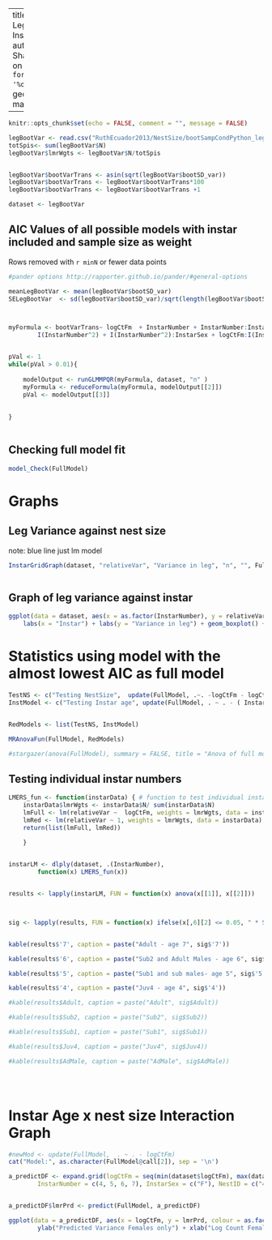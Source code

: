 

---
title: "Variance in Leg vs Nest Size Instar As Number"
author: "Ruth Sharpe"
date: "Run on `r format(Sys.time(), '%d %B, %Y')`"
geometry: margin=1cm

---

```{r dataImport,  include = FALSE}
knitr::opts_chunk$set(echo = FALSE, comment = "", message = FALSE)

legBootVar <- read.csv("RuthEcuador2013/NestSize/bootSampCondPython_leg_combined.csv")
totSpis<- sum(legBootVar$N)
legBootVar$lmrWgts <- legBootVar$N/totSpis


legBootVar$bootVarTrans <- asin(sqrt(legBootVar$bootSD_var))
legBootVar$bootVarTrans <- legBootVar$bootVarTrans*100
legBootVar$bootVarTrans <- legBootVar$bootVarTrans +1

dataset <- legBootVar


```

AIC Values of all possible models with instar included and sample size as weight
------------------
Rows removed with `r minN` or fewer data points 

```{r kable, results='asis',  echo = FALSE}
#pander options http://rapporter.github.io/pander/#general-options

meanLegBootVar <- mean(legBootVar$bootSD_var)
SELegBootVar  <- sd(legBootVar$bootSD_var)/sqrt(length(legBootVar$bootSD_var))



myFormula <- bootVarTrans~ logCtFm  + InstarNumber + InstarNumber:InstarSex + logCtFm:InstarNumber + logCtFm:InstarNumber:InstarSex + 
		I(InstarNumber^2) + I(InstarNumber^2):InstarSex + logCtFm:I(InstarNumber^2) + logCtFm:I(InstarNumber^2):InstarSex


pVal <- 1
while(pVal > 0.01){
	
	modelOutput <- runGLMMPQR(myFormula, dataset, "n" )
	myFormula <- reduceFormula(myFormula, modelOutput[[2]])
	pVal <- modelOutput[[3]]
	
	
}
	
```

Checking full model fit
--------------------


```{r ModelFit, fig.height=3, fig.width=3}

model_Check(FullModel)

```
\pagebreak

Graphs
====================

Leg Variance against nest size
-----------
 
note: blue line just lm model
```{r, fig.height=8, fig.width=12, echo = FALSE}


InstarGridGraph(dataset, "relativeVar", "Variance in leg", "n", "", FullModel, "y")



```

Graph of leg variance against instar
--------

```{r legVarInstar, fig.height=6, fig.width=8, echo = FALSE}
ggplot(data = dataset, aes(x = as.factor(InstarNumber), y = relativeVar, fill = InstarSex)) +
	labs(x = "Instar") + labs(y = "Variance in leg") + geom_boxplot() + mytheme

```
\pagebreak

Statistics using model with the almost lowest AIC as full model
====================


```{r Stats,  results='asis', echo = FALSE , comment = "", message = FALSE, warning = FALSE}


TestNS <- c("Testing NestSize",  update(FullModel, .~. -logCtFm - logCtFm:InstarNumber))
InstModel <- c("Testing Instar age", update(FullModel, . ~ . - ( InstarNumber + InstarNumber:InstarSex + logCtFm:InstarNumber + I(InstarNumber^2))))


RedModels <- list(TestNS, InstModel)

MRAnovaFun(FullModel, RedModels)

#stargazer(anova(FullModel), summary = FALSE, title = "Anova of full model alone", header = FALSE)

```



Testing individual instar numbers
--------------------

```{r IndInstars,  results='asis', echo = FALSE, comment = "", tab.cap = NULL, message = FALSE, warning = FALSE, hold = TRUE}


LMERS_fun <- function(instarData) { # function to test individual instars 	
	instarData$lmrWgts <- instarData$N/ sum(instarData$N)
    lmFull <- lm(relativeVar ~  logCtFm, weights = lmrWgts, data = instarData)
    lmRed <- lm(relativeVar ~ 1, weights = lmrWgts, data = instarData)
    return(list(lmFull, lmRed))
	
    }


instarLM <- dlply(dataset, .(InstarNumber),        
		function(x) LMERS_fun(x))


results <- lapply(instarLM, FUN = function(x) anova(x[[1]], x[[2]]))



sig <- lapply(results, FUN = function(x) ifelse(x[,6][2] <= 0.05, " * SIGNIFICANT *", "not significant"))


kable(results$'7', caption = paste("Adult - age 7", sig$'7'))

kable(results$'6', caption = paste("Sub2 and Adult Males - age 6", sig$'6'))

kable(results$'5', caption = paste("Sub1 and sub males- age 5", sig$'5'))

kable(results$'4', caption = paste("Juv4 - age 4", sig$'4'))

#kable(results$Adult, caption = paste("Adult", sig$Adult))

#kable(results$Sub2, caption = paste("Sub2", sig$Sub2))

#kable(results$Sub1, caption = paste("Sub1", sig$Sub1))

#kable(results$Juv4, caption = paste("Juv4", sig$Juv4))

#kable(results$AdMale, caption = paste("AdMale", sig$AdMale))


	
```

Instar Age x nest size Interaction Graph
==================
 

```{r, fig.height=7, fig.width=13}

#newMod <- update(FullModel,  . ~ . - logCtFm)
cat("Model:", as.character(FullModel@call[2]), sep = '\n')

a_predictDF <- expand.grid(logCtFm = seq(min(dataset$logCtFm), max(dataset$logCtFm), by = 0.1), 
		InstarNumber = c(4, 5, 6, 7), InstarSex = c("F"), NestID = c("44.4EX12"))


a_predictDF$lmrPrd <- predict(FullModel, a_predictDF)

ggplot(data = a_predictDF, aes(x = logCtFm, y = lmrPrd, colour = as.factor(InstarNumber))) + geom_line(size = 1) + mytheme +
		ylab("Predicted Variance Females only") + xlab("Log Count Females") + scale_colour_discrete(name = "Instar Age")


```

\pagebreak
